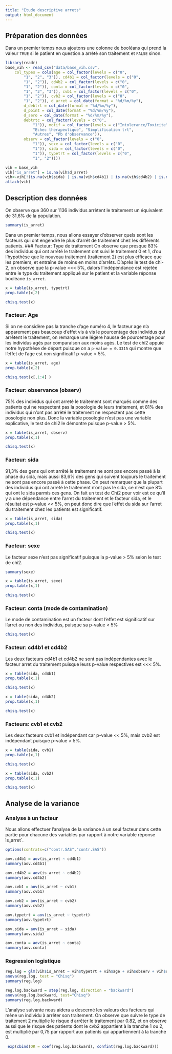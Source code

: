 ```yaml
---
title: "Etude descriptive arrets"
output: html_document
---
```



## Préparation des données

Dans un premier temps nous ajoutons une colonne de booléans qui prend la valeur `TRUE` si le patient en question a arrété son traitement et `FALSE` sinon.

```r
library(readr)
base_vih <- read_csv("data/base_vih.csv", 
    col_types = cols(age = col_factor(levels = c("0", 
        "1", "2", "3")), cd4b1 = col_factor(levels = c("0", 
        "1", "2")), cd4b2 = col_factor(levels = c("0", 
        "1", "2")), conta = col_factor(levels = c("0", 
        "1", "2", "3")), cvb1 = col_factor(levels = c("0", 
        "1", "2")), cvb2 = col_factor(levels = c("0", 
        "1", "2")), d_arret = col_date(format = "%d/%m/%y"), 
        d_debtrt = col_date(format = "%d/%m/%y"), 
        d_point = col_date(format = "%d/%m/%y"), 
        d_sero = col_date(format = "%d/%m/%y"), 
        debtrtc = col_factor(levels = c("0", 
            "1")), motif = col_factor(levels = c("Intolerance/Toxicite", 
            "Echec therapeutique", "Simplification trt", 
            "Autres", "Pb d'observance")), 
        observ = col_factor(levels = c("0", 
            "1")), sexe = col_factor(levels = c("0", 
            "1")), sida = col_factor(levels = c("0", 
            "1")), typetrt = col_factor(levels = c("0", 
            "1", "2"))))
```


```r
vih = base_vih  
vih["is_arret"] = is.na(vih$d_arret)
vih<-vih[!(is.na(vih$sida) | is.na(vih$cd4b1) | is.na(vih$cd4b2) | is.na(vih$cvb1) | is.na(vih$cvb2)),]
attach(vih)
```

## Description des données
On observe que 360 sur 1136 individus arrètent le traitement un équivalent de 31,6% de la population.
```r
summary(is_arret) 
```
Dans un premier temps, nous allons essayer d'observer quels sont les facteurs qui ont engendré le plus d'arrêt de traitement chez les différents patients.
### Facteur: Type de traitement
On observe que presque 83% des individus qui ont arrêté le traitement ont suivi le traitement 0 et 1, d'ou l'hypothèse que le nouveau traitement (traitement 2) est plus efficace que les premiers, et entraîne de moins en moins d'arrêts.
D'après le test de chi-2, on observe que la p-value <<< 5%, dalors l'indépendance est rejetée entre le type du traitement appliqué sur le patient et la variable réponse booléane `is_arret`.


```r
x = table(is_arret, typetrt)
prop.table(x,2)

chisq.test(x)
```

### Facteur: Age
Si on ne considère pas la tranche d'age numéro 4, le facteur age n'a apparement pas beaucoup d'effet vis à vis le pourcentage des individus qui arrêtent le traitement, on remarque une légère hausse de pourcentage pour les individus agés par comparaison aux moins agés. 
Le test de chi2 appuie notre hypothèse de départ puisque on a `p-value = 0.3315` qui montre que l'effet de l'age est non significatif p-value > 5%.

```r
x = table(is_arret, age)
prop.table(x,2)

chisq.test(x[,1:4] )
```

### Facteur: observance (observ)
75% des individus qui ont arreté le traitement sont marqués comme des patients qui ne respectent pas la posologie de leurs traitement, et 81% des individus qui n'ont pas arrêté le traitement ne respectent pas cette posologie non plus.
Donc la variable posologie n'est pas une variable explicative, le test de chi2 le démontre puisque p-value > 5%.

```r
x = table(is_arret, observ)
prop.table(x,1)

chisq.test(x)
```

### Facteur: sida
91,3% des gens qui ont arrêté le traitement ne sont pas encore passé à la phase du sida, mais aussi 83,6% des gens qui suivent toujours le traitement ne sont pas encore passé à cette phase. On peut remarquer que la plupart des individus qui ont arreté le traitement n'ont pas le sida, ce n'est que 8% qui ont le sida parmis ces gens.
On fait un test de Chi2 pour voir est ce qu'il y a une dépendance entre l'arret du traitement et le facteur sida, et le résultat est p-value << 5%, on peut donc dire que l'effet du sida sur l'arret du traitement chez les patients est significatif.
```r
x = table(is_arret, sida)
prop.table(x,1)

chisq.test(x)
```
### Facteur: sexe
Le facteur sexe n'est pas significatif puisque la p-value > 5% selon le test de chi2.
```r
summary(sexe)

x = table(is_arret, sexe)
prop.table(x,1)

chisq.test(x)
```

### Facteur: conta (mode de contamination)
Le mode de contamination est un facteur dont l'effet est significatif sur l'arret ou non des individus, puisque sa p-value < 5%
```r
chisq.test(x)
```

### Facteur: cd4b1 et cd4b2
Les deux facteurs cd4b1 et cd4b2 ne sont pas indépendantes avec le facteur arret du traitement puisque leurs p-value respectives est <<< 5%. 
```r
x = table(sida, cd4b1)
prop.table(x,1)

chisq.test(x)

x = table(sida, cd4b2)
prop.table(x,1)

chisq.test(x)
```

### Facteurs: cvb1 et cvb2
Les deux facteurs cvb1 et indépendant car p-value << 5%, mais cvb2 est indépendant puisque p-value > 5%.
```r
x = table(sida, cvb1)
prop.table(x,1)

chisq.test(x)

x = table(sida, cvb2)
prop.table(x,1)

chisq.test(x)
```
## Analyse de la variance

### Analyse à un facteur 
Nous allons effectuer l'analyse de la variance à un seul facteur dans cette partie pour chacune des variables par rapport à notre variable réponse ìs_arret`.
```r
options(contrats=c("contr.SAS","contr.SAS")) 

aov.cd4b1 = aov(is_arret ~ cd4b1)
summary(aov.cd4b1)

aov.cd4b2 = aov(is_arret ~ cd4b2)
summary(aov.cd4b2)

aov.cvb1 = aov(is_arret ~ cvb1)
summary(aov.cvb1)

aov.cvb2 = aov(is_arret ~ cvb2)
summary(aov.cvb2)

aov.typetrt = aov(is_arret ~ typetrt)
summary(aov.typetrt)

aov.sida = aov(is_arret ~ sida)
summary(aov.sida)

aov.conta = aov(is_arret ~ conta)
summary(aov.conta) 
```

### Regression logistique

```r
reg.log = glm(vih$is_arret ~ vih$typetrt + vih$age + vih$observ + vih$sida + vih$sexe + vih$conta + vih$cd4b1 + vih$cd4b2 + vih$cvb1 + vih$cvb2)
anova(reg.log, test = "Chisq")
summary(reg.log)
```
```r
reg.log.backward = step(reg.log, direction = "backward")
anova(reg.log.backward, test="Chisq")
summary(reg.log.backward)
```
L'analyse suivante nous aidera a descerné les valeurs des facteurs qui mène un individu à arrêter son traitement. On observe que suivre le type de traitement 2 multiplie le risque d'arrêter le traitement par 0.82, et on observe aussi que le risque des patients dont le cvb2 appartient à la tranche 1 ou 2, est multiplié par 0,75 par rapport aux patients qui appartiennent à la tranche 0.
```r
 exp(cbind(OR = coef(reg.log.backward), confint(reg.log.backward)))
```


